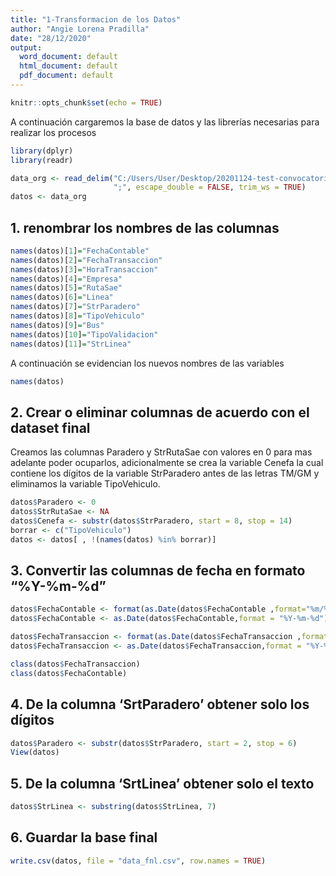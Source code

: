 ---
title: "1-Transformacion de los Datos"
author: "Angie Lorena Pradilla"
date: "28/12/2020"
output:
  word_document: default
  html_document: default
  pdf_document: default
---

```{r setup, include=FALSE}
knitr::opts_chunk$set(echo = TRUE)
```

A continuación cargaremos la base de datos y las librerías necesarias para realizar los procesos 

```{r, echo = TRUE}

library(dplyr)
library(readr)

data_org <- read_delim("C:/Users/User/Desktop/20201124-test-convocatoria/01. transformacion_datos/data_org.csv", 
                       ";", escape_double = FALSE, trim_ws = TRUE)
datos <- data_org

```

## 1.  renombrar los nombres de las columnas 



```{r}
names(datos)[1]="FechaContable"
names(datos)[2]="FechaTransaccion"
names(datos)[3]="HoraTransaccion"
names(datos)[4]="Empresa"
names(datos)[5]="RutaSae"
names(datos)[6]="Linea"
names(datos)[7]="StrParadero"
names(datos)[8]="TipoVehiculo"
names(datos)[9]="Bus"
names(datos)[10]="TipoValidacion"
names(datos)[11]="StrLinea"

```

A continuación se evidencian los nuevos nombres de las variables

```{r}
names(datos)

```


## 2. Crear o eliminar columnas de acuerdo con el dataset final 

Creamos las columnas Paradero y StrRutaSae  con valores en 0 para mas adelante poder ocuparlos, adicionalmente se crea la variable Cenefa la cual contiene los dígitos de la variable StrParadero antes de las letras TM/GM y eliminamos la variable TipoVehiculo. 


```{r}
datos$Paradero <- 0
datos$StrRutaSae <- NA
datos$Cenefa <- substr(datos$StrParadero, start = 8, stop = 14)
borrar <- c("TipoVehiculo")
datos <- datos[ , !(names(datos) %in% borrar)]
```


## 3. Convertir las columnas de fecha en formato "%Y-%m-%d"

```{r}
datos$FechaContable <- format(as.Date(datos$FechaContable ,format="%m/%d/%Y"),"%Y-%m-%d")
datos$FechaContable <- as.Date(datos$FechaContable,format = "%Y-%m-%d")

datos$FechaTransaccion <- format(as.Date(datos$FechaTransaccion ,format="%m/%d/%Y"),"%Y-%m-%d")
datos$FechaTransaccion <- as.Date(datos$FechaTransaccion,format = "%Y-%m-%d")

class(datos$FechaTransaccion)
class(datos$FechaContable)

```
## 4. De la columna 'SrtParadero' obtener solo los dígitos 
```{r}

datos$Paradero <- substr(datos$StrParadero, start = 2, stop = 6)
View(datos)
```


## 5. De la columna 'SrtLinea' obtener solo el texto

```{r}

datos$StrLinea <- substring(datos$StrLinea, 7)
```


## 6. Guardar la base final
```{r}

write.csv(datos, file = "data_fnl.csv", row.names = TRUE)
```


```{r}

```


